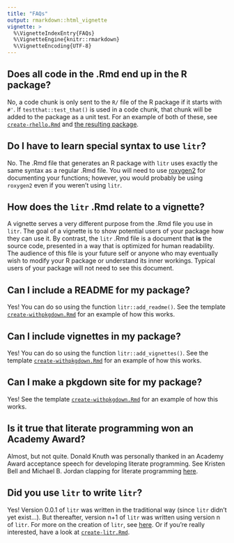 ```yaml
---
title: "FAQs"
output: rmarkdown::html_vignette
vignette: >
  %\VignetteIndexEntry{FAQs}
  %\VignetteEngine{knitr::rmarkdown}
  %\VignetteEncoding{UTF-8}
---
```


## Does all code in the .Rmd end up in the R package?

No, a code chunk is only sent to the `R/` file of the R package if it starts with `#'`.  If `testthat::test_that()` is used in a code chunk, that chunk will be added to the package as a unit test.  For an example of both of these, see [`create-rhello.Rmd`](https://github.com/jacobbien/litr-project/blob/main/examples/make-an-r-package/create-rhello.Rmd) and [the resulting package](https://github.com/jacobbien/litr-project/tree/main/examples/make-an-r-package/rhello).

## Do I have to learn special syntax to use `litr`?

No.  The .Rmd file that generates an R package with `litr` uses exactly the same syntax as a regular .Rmd file.  You will need to use [roxygen2](https://roxygen2.r-lib.org/) for documenting your functions; however, you would probably be using `roxygen2` even if you weren't using `litr`.

## How does the `litr` .Rmd relate to a vignette?

A vignette serves a very different purpose from the .Rmd file you use in `litr`.  The goal of a vignette is to show potential users of your package how they can use it.  By contrast, the `litr` .Rmd file is a document that **is** the source code, presented in a way that is optimized for human readability. The audience of this file is your future self or anyone who may eventually wish to modify your R package or understand its inner workings.  Typical users of your package will not need to see this document.

## Can I include a README for my package?

Yes!  You can do so using the function `litr::add_readme()`.  See the template [`create-withpkgdown.Rmd`](https://github.com/jacobbien/litr-project/blob/main/examples/make-an-r-package-with-extras/create-withpkgdown.Rmd) for an example of how this works.

## Can I include vignettes in my package?

Yes!  You can do so using the function `litr::add_vignettes()`.  See the template [`create-withpkgdown.Rmd`](https://github.com/jacobbien/litr-project/blob/main/examples/make-an-r-package-with-extras/create-withpkgdown.Rmd) for an example of how this works.

## Can I make a pkgdown site for my package?

Yes!  See the template [`create-withpkgdown.Rmd`](https://github.com/jacobbien/litr-project/blob/main/examples/make-an-r-package-with-extras/create-withpkgdown.Rmd) for an example of how this works.

## Is it true that literate programming won an Academy Award?

Almost, but not quite.  Donald Knuth was personally thanked in an Academy Award acceptance speech for developing literate programming.  See Kristen Bell and Michael B. Jordan clapping for literate programming [here](https://www.youtube.com/watch?v=7d9juPsv1QU&t=143s).


## Did you use `litr` to write `litr`?

Yes! Version 0.0.1 of `litr` was written in the traditional way (since `litr` didn't yet exist...).  But thereafter, version n+1 of `litr` was written using version n of `litr`.  For more on the creation of `litr`, see [here](https://github.com/jacobbien/litr-project).  Or if you're really interested, have a look at [`create-litr.Rmd`](https://github.com/jacobbien/litr-project/blob/main/create-litr.Rmd).
